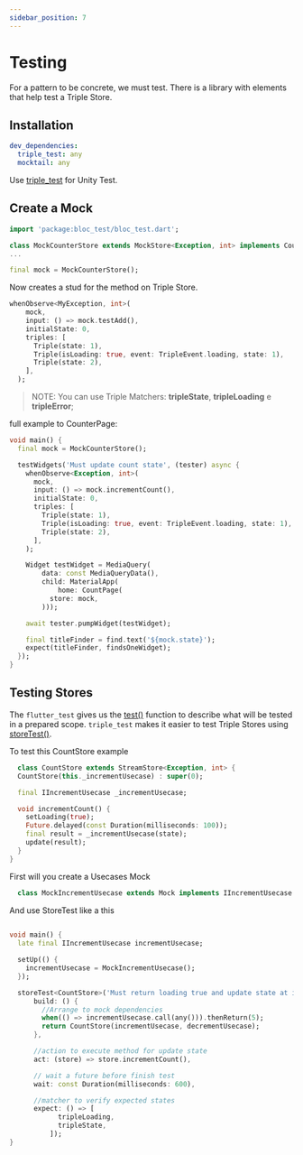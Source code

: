 ```yaml
---
sidebar_position: 7
---
```


# Testing

For a pattern to be concrete, we must test.
There is a library with elements that help test a Triple Store.

## Installation 

```yaml
dev_dependencies:
  triple_test: any
  mocktail: any
```

Use [triple_test](https://pub.dev/packages/triple_test) for Unity Test.

## Create a Mock

```dart
import 'package:bloc_test/bloc_test.dart';

class MockCounterStore extends MockStore<Exception, int> implements CounterStore {}
...

final mock = MockCounterStore();
```

Now creates a stud for the method on Triple Store.

```dart
whenObserve<MyException, int>(
    mock,
    input: () => mock.testAdd(),
    initialState: 0,
    triples: [
      Triple(state: 1),
      Triple(isLoading: true, event: TripleEvent.loading, state: 1),
      Triple(state: 2),
    ],
  );
```
>NOTE: You can use Triple Matchers: **tripleState**, **tripleLoading** e **tripleError**;

full example to CounterPage:

```dart
void main() {
  final mock = MockCounterStore();

  testWidgets('Must update count state', (tester) async {
    whenObserve<Exception, int>(
      mock,
      input: () => mock.incrementCount(),
      initialState: 0,
      triples: [
        Triple(state: 1),
        Triple(isLoading: true, event: TripleEvent.loading, state: 1),
        Triple(state: 2),
      ],
    );

    Widget testWidget = MediaQuery(
        data: const MediaQueryData(),
        child: MaterialApp(
            home: CountPage(
          store: mock,
        )));

    await tester.pumpWidget(testWidget);

    final titleFinder = find.text('${mock.state}');
    expect(titleFinder, findsOneWidget);
  });
}
```

## Testing Stores

The `flutter_test` gives us the [test()](https://api.flutter.dev/flutter/flutter_test/test.html) function to describe what will be tested in a prepared scope. `triple_test` makes it easier to test Triple Stores using [storeTest()](https://pub.dev/documentation/triple_test/latest/triple_test/storeTest.html).

To test this CountStore example
```dart
  class CountStore extends StreamStore<Exception, int> {
  CountStore(this._incrementUsecase) : super(0);

  final IIncrementUsecase _incrementUsecase;

  void incrementCount() {
    setLoading(true);
    Future.delayed(const Duration(milliseconds: 100));
    final result = _incrementUsecase(state);
    update(result);
  }
}
```

First will you create a Usecases Mock

```dart
  class MockIncrementUsecase extends Mock implements IIncrementUsecase {}
```

And use  StoreTest like a this
```dart
  
void main() {
  late final IIncrementUsecase incrementUsecase;

  setUp(() {
    incrementUsecase = MockIncrementUsecase();
  });

  storeTest<CountStore>('Must return loading true and update state at incrementCount',
      build: () {
        //Arrange to mock dependencies
        when(() => incrementUsecase.call(any())).thenReturn(5);
        return CountStore(incrementUsecase, decrementUsecase);
      },

      //action to execute method for update state
      act: (store) => store.incrementCount(),

      // wait a future before finish test
      wait: const Duration(milliseconds: 600),

      //matcher to verify expected states
      expect: () => [
            tripleLoading,
            tripleState,
          ]);
}

```
